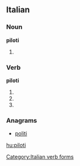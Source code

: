 ==Italian==

===Noun===
'''piloti''' {{m}}

# {{plural of|[[pilota]]|lang=Italian}}

===Verb===
'''piloti'''

# {{form of|[[second-person|Second-person]] [[singular]] [[present tense]]|pilotare|lang=Italian}}
# {{form of|[[first-person|First-person]] singular, second-person singular and [[third-person]] singular [[present subjunctive]]|pilotare|lang=Italian}}
# {{form of|Third-person singular [[imperative]]|pilotare|lang=Italian}}

===Anagrams===
* {{alphagram|iilopt}} [[politi#Italian|politi]]
[[Category:Italian verb forms]]

[[hu:piloti]]